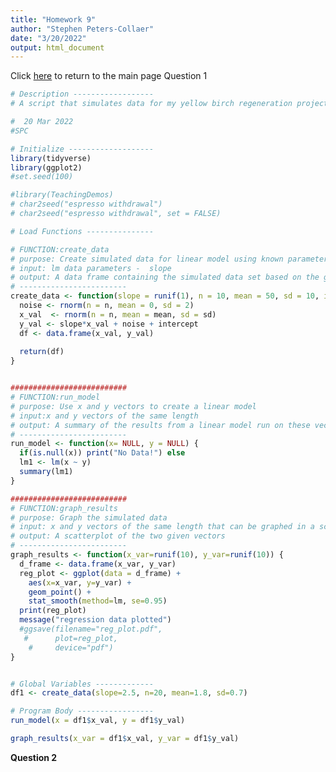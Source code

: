 ```yaml
---
title: "Homework 9"
author: "Stephen Peters-Collaer"
date: "3/20/2022"
output: html_document
---
```

Click [here](index.html) to return to the main page
Question 1
```r
# Description ------------------
# A script that simulates data for my yellow birch regeneration project.  This script creates simulated data based on the real parameters from my dataset and then runs a linear model and graphs the results.  The independent variable is the size of the fallen over root mounds that the yellow brich are growing on and the dependent variable is the density of yellow birch seedlings growing on the root mound.

#  20 Mar 2022
#SPC

# Initialize -------------------
library(tidyverse)
library(ggplot2)
#set.seed(100)

#library(TeachingDemos)
# char2seed("espresso withdrawal")
# char2seed("espresso withdrawal", set = FALSE)

# Load Functions ---------------

# FUNCTION:create_data
# purpose: Create simulated data for linear model using known parameters from my data
# input: lm data parameters -  slope
# output: A data frame containing the simulated data set based on the given parameters
# ------------------------
create_data <- function(slope = runif(1), n = 10, mean = 50, sd = 10, intercept = 0) {
  noise <- rnorm(n = n, mean = 0, sd = 2)
  x_val  <- rnorm(n = n, mean = mean, sd = sd)
  y_val <- slope*x_val + noise + intercept
  df <- data.frame(x_val, y_val)
  
  return(df)
}


##########################
# FUNCTION:run_model
# purpose: Use x and y vectors to create a linear model
# input:x and y vectors of the same length 
# output: A summary of the results from a linear model run on these vectors
# ------------------------
run_model <- function(x= NULL, y = NULL) {
  if(is.null(x)) print("No Data!") else
  lm1 <- lm(x ~ y)
  summary(lm1)
}

##########################
# FUNCTION:graph_results
# purpose: Graph the simulated data
# input: x and y vectors of the same length that can be graphed in a scatterplot
# output: A scatterplot of the two given vectors
# ------------------------
graph_results <- function(x_var=runif(10), y_var=runif(10)) {
  d_frame <- data.frame(x_var, y_var)
  reg_plot <- ggplot(data = d_frame) +
    aes(x=x_var, y=y_var) +
    geom_point() +
    stat_smooth(method=lm, se=0.95)
  print(reg_plot)
  message("regression data plotted")
  #ggsave(filename="reg_plot.pdf",
   #      plot=reg_plot,
    #     device="pdf")
}


# Global Variables -------------
df1 <- create_data(slope=2.5, n=20, mean=1.8, sd=0.7)

# Program Body -----------------
run_model(x = df1$x_val, y = df1$y_val)

graph_results(x_var = df1$x_val, y_var = df1$y_val)

```

**Question 2**
```r




```
